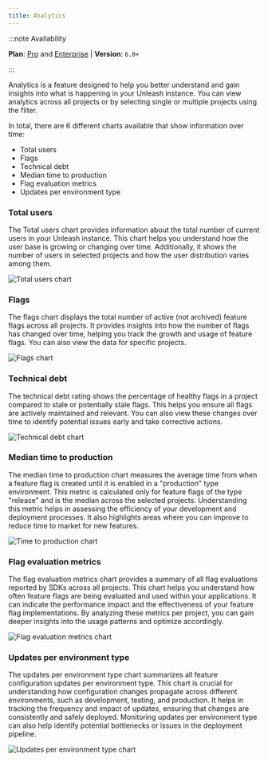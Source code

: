 ```yaml
---
title: Analytics
---
```


:::note Availability

**Plan**: [Pro](/availability#plans) and [Enterprise](https://www.getunleash.io/pricing) | **Version**: `6.0+`

:::


Analytics is a feature designed to help you better understand and gain insights into what is happening in your Unleash instance. You can view analytics across all projects or by selecting single or multiple projects using the filter.

In total, there are 6 different charts available that show information over time:

- Total users
- Flags
- Technical debt
- Median time to production
- Flag evaluation metrics
- Updates per environment type


### Total users

The Total users chart provides information about the total number of current users in your Unleash instance. This chart helps you understand how the user base is growing or changing over time. Additionally, it shows the number of users in selected projects and how the user distribution varies among them.

![Total users chart](/img/insights-total-users.png)

### Flags

The flags chart displays the total number of active (not archived) feature flags across all projects. It provides insights into how the number of flags has changed over time, helping you track the growth and usage of feature flags. You can also view the data for specific projects.

![Flags chart](/img/insights-total-flags.png)

### Technical debt

The technical debt rating shows the percentage of healthy flags in a project compared to stale or potentially stale flags. This helps you ensure all flags are actively maintained and relevant. You can also view these changes over time to identify potential issues early and take corrective actions.

![Technical debt chart](/img/insights-technical-debt.png)

### Median time to production

The median time to production chart measures the average time from when a feature flag is created until it is enabled in a "production" type environment. This metric is calculated only for feature flags of the type "release" and is the median across the selected projects. Understanding this metric helps in assessing the efficiency of your development and deployment processes. It also highlights areas where you can improve to reduce time to market for new features.

![Time to production chart](/img/insights-production.png)

### Flag evaluation metrics

The flag evaluation metrics chart provides a summary of all flag evaluations reported by SDKs across all projects. This chart helps you understand how often feature flags are being evaluated and used within your applications. It can indicate the performance impact and the effectiveness of your feature flag implementations. By analyzing these metrics per project, you can gain deeper insights into the usage patterns and optimize accordingly.

![Flag evaluation metrics chart](/img/insights-evaluation.png)

### Updates per environment type

The updates per environment type chart summarizes all feature configuration updates per environment type. This chart is crucial for understanding how configuration changes propagate across different environments, such as development, testing, and production. It helps in tracking the frequency and impact of updates, ensuring that changes are consistently and safely deployed. Monitoring updates per environment type can also help identify potential bottlenecks or issues in the deployment pipeline.

![Updates per environment type chart](/img/insights-updates.png)
